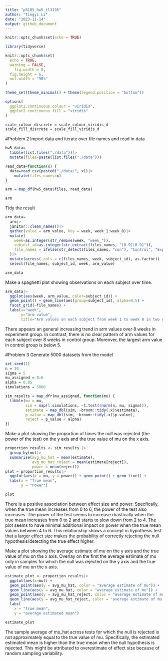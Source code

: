 ```yaml
---
title: "p8105_hw5_tl3195"
author: "Tingyi Li"
date: "2023-11-14"
output: github_document
---
```


```r
knitr::opts_chunk$set(echo = TRUE)

library(tidyverse)

knitr::opts_chunk$set(
  echo = TRUE,
  warning = FALSE,
	fig.width = 8, 
  fig.height = 6,
  out.width = "90%"
)

theme_set(theme_minimal() + theme(legend.position = "bottom"))

options(
  ggplot2.continuous.colour = "viridis",
  ggplot2.continuous.fill = "viridis"
)

scale_colour_discrete = scale_colour_viridis_d
scale_fill_discrete = scale_fill_viridis_d
```

#Problem 2
Import data and iterate over file names and read in data
```r
hw5_data=
  tibble(list.files("./data"))|>
  mutate(files=paste(list.files("./data")))

read_data=function(x) {
  data=read_csv(paste0("./data/", x))|>
    mutate(files_names=x)
}

arm = map_df(hw5_data$files, read_data)

arm
```

Tidy the result
```r
arm_data=
  arm|>
  janitor::clean_names()|>
  gather(value = arm_value, key = week, week_1:week_8)|>
  mutate(
    week=as.integer(str_remove(week, "week_")),
    subject_id=as.integer(str_extract(files_names, "[0-9][0-9]")),
    file_names = ifelse(str_detect(files_names, "con"), "Control", "Experiment"),
  )|>
  mutate(across(.cols = c(files_names, week, subject_id), as.factor)) |>
  select(file_names, subject_id, week, arm_value)

arm_data
```


Make a spaghetti plot showing observations on each subject over time.
```r
arm_data|>
  ggplot(aes(week, arm_value, color=subject_id)) + 
  geom_point() + geom_line(aes(group=subject_id), alpha=0.5) +
  facet_grid(~file_names) +
  labs(x="week", 
       y="arm value",
       title="Arm values on each subject from week 1 to week 8 in two groups", col="subject id")

```

There appears an general increasing trend in arm values over 8 weeks in experiment group. In contrast, there is no clear pattern of arm values for each subject over 8 weeks in control group. Moreover, the largest arm value in control group is below 5.


#Problem 3
Generate 5000 datasets from the model
```r
set.seed(1)
n = 30
sigma = 5
mu_assigned = 0:6
alpha = 0.05
simulations = 5000

sim_results = map_dfr(mu_assigned, function(mu) {
  tibble(mu = mu,
         sim = map(1:simulations, ~t.test(rnorm(n, mu, sigma))),
         estimate = map_dbl(sim, ~broom::tidy(.x)$estimate),
         p_value = map_dbl(sim, ~broom::tidy(.x)$p.value),
         reject = p_value < alpha)
})
```

Make a plot showing the proportion of times the null was rejected (the power of the test) on the y axis and the true value of mu on the x axis.
```r
proportion_results <- sim_results |>
  group_by(mu)|>
  summarise(avg_mu_hat = mean(estimate),
            avg_mu_hat_reject = mean(estimate[reject]),
            power = mean(reject))
plot = proportion_results|>
  ggplot(aes(x = mu, y = power)) + geom_point() + geom_line() +
  labs(x = "True mean",
       y = "Power")

plot
```

There is a positive association between effect size and power. Specfically, when the true mean increases from 0 to 6, the power of the test also increases. The power of the test seems to increase drastically when the true mean increases from 0 to 2 and starts to slow down from 2 to 4. The plot seems to have minimal additional impact on power when the true mean values between 4 to 6. This relationship shows a concept in hypothesis test that a larger effect size makes the probability of correctly rejecting the null hypothesis/detecting the true effect higher. 


Make a plot showing the average estimate of mu on the y axis and the true value of mu on the x axis. Overlay on the first the average estimate of mu only in samples for which the null was rejected on the y axis and the true value of mu on the x axis.
```r
estimate_plot <- proportion_results|>
  ggplot(aes(x=mu)) + 
  geom_point(aes(y = avg_mu_hat, color = "average estimate of mu")) +
  geom_line(aes(y = avg_mu_hat, color = "average estimate of mu")) +
  geom_point(aes(y = avg_mu_hat_reject, color = "average estimate of mu for rejected")) +
  geom_line(aes(y = avg_mu_hat_reject, color = "average estimate of mu for rejected")) +
  labs(
    x = "true mean",
    y = "average estimated mean")

estimate_plot
```

The sample average of mu_hat across tests for which the null is rejected is not approximately equal to the true value of mu. Specifically, the estimated estimated mean is higher than the true mean when the null hypothesis is rejected. This might be attributed to overestimate of effect size because of random sampling variability. 